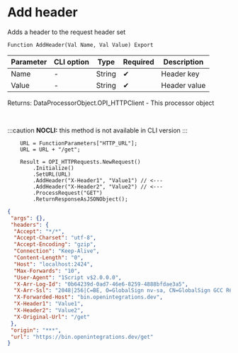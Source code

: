 ﻿---
sidebar_position: 2
description: Add header  and other functions to work with HTTP-client in the Open Integration Package, a free open-source integration library for 1C:Enterprise 8, OneScript and CLI
keywords: [1C, 1С, 1С:Enterprise, 1С:Enterprise 8.3, API, Integration, Services, Exchange, OneScript, CLI, HTTP-client]
---


# Add header 
 Adds a header to the request header set



`Function AddHeader(Val Name, Val Value) Export`

  | Parameter | CLI option | Type | Required | Description |
  |-|-|-|-|-|
  | Name | - | String | &#x2714; | Header key |
  | Value | - | String | &#x2714; | Header value |

  
  Returns:  DataProcessorObject.OPI_HTTPClient - This processor object

<br/>


:::caution
**NOCLI:** this method is not available in CLI version
:::
<br/>


```bsl title="1C:Enterprise/OneScript code example"
    URL = FunctionParameters["HTTP_URL"];
    URL = URL + "/get";

    Result = OPI_HTTPRequests.NewRequest()
        .Initialize()
        .SetURL(URL)
        .AddHeader("X-Header1", "Value1") // <---
        .AddHeader("X-Header2", "Value2") // <---
        .ProcessRequest("GET")
        .ReturnResponseAsJSONObject();
```
 



```json title="Result"
{
 "args": {},
 "headers": {
  "Accept": "*/*",
  "Accept-Charset": "utf-8",
  "Accept-Encoding": "gzip",
  "Connection": "Keep-Alive",
  "Content-Length": "0",
  "Host": "localhost:2424",
  "Max-Forwards": "10",
  "User-Agent": "1Script v$2.0.0.0",
  "X-Arr-Log-Id": "0b64239d-0ad7-46e6-8259-4888bfdae3a5",
  "X-Arr-Ssl": "2048|256|C=BE, O=GlobalSign nv-sa, CN=GlobalSign GCC R6 AlphaSSL CA 2025|CN=*.openintegrations.dev",
  "X-Forwarded-Host": "bin.openintegrations.dev",
  "X-Header1": "Value1",
  "X-Header2": "Value2",
  "X-Original-Url": "/get"
 },
 "origin": "***",
 "url": "https://bin.openintegrations.dev/get"
}
```
